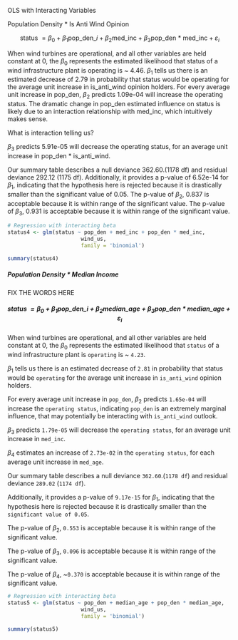 OLS with Interacting Variables

Population Density * Is Anti Wind Opinion

$$ \text{status}\ = \beta_0 + \beta_1 \text{pop_den}\_i + \beta_2 \text{med_inc} + \beta_3 \text{pop_den * med_inc} + \varepsilon_i $$

When wind turbines are operational, and all other variables are held constant at 0, the $\beta_0$ represents the estimated likelihood that status of a wind infrastructure plant is operating is ~ 4.46. $\beta_1$ tells us there is an estimated decrease of 2.79 in probability that status would be operating for the average unit increase in is_anti_wind opinion holders. For every average unit increase in pop_den, $\beta_2$ predicts 1.09e-04 will increase the operating status. The dramatic change in pop_den estimated influence on status is likely due to an interaction relationship with med_inc, which intuitively makes sense.

What is interaction telling us?

$\beta_3$ predicts 5.91e-05 will decrease the operating status, for an average unit increase in pop_den * is_anti_wind.

Our summary table describes a null deviance 362.60.(1178 df) and residual deviance 292.12 (1175 df). Additionally, it provides a p-value of 6.52e-14 for $\beta_1$, indicating that the hypothesis here is rejected because it is drastically smaller than the significant value of 0.05. The p-value of $\beta_2$, 0.837 is acceptable because it is within range of the significant value. The p-value of $\beta_3$, 0.931 is acceptable because it is within range of the significant value.


```r
# Regression with interacting beta
status4 <- glm(status ~ pop_den + med_inc + pop_den * med_inc, 
                       wind_us,
                       family = 'binomial')

summary(status4)
```

##### Population Density \* Median Income

FIX THE WORDS HERE

##### $$ \text{status}\ = \beta_0 + \beta_1 \text{pop_den}\_i + \beta_2 \text{median_age} + \beta_3 \text{pop_den * median_age} + \varepsilon_i $$

When wind turbines are operational, and all other variables are held constant at 0, the $\beta_0$ represents the estimated likelihood that `status` of a wind infrastructure plant is `operating` is \~ `4.23`.

$\beta_1$ tells us there is an estimated decrease of `2.81` in probability that status would be `operating` for the average unit increase in `is_anti_wind` opinion holders.

For every average unit increase in `pop_den`, $\beta_2$ predicts `1.65e-04` will increase the `operating status`, indicating `pop_den` is an extremely marginal influence, that may potentially be interacting with `is_anti_wind` outlook.

$\beta_3$ predicts `1.79e-05` will decrease the `operating status`, for an average unit increase in `med_inc`.

$\beta_4$ estimates an increase of `2.73e-02` in the `operating status`, for each average unit increase in `med_age`.

Our summary table describes a null deviance `362.60`.(`1178 df`) and residual deviance `289.02` (`1174 df`).

Additionally, it provides a p-value of `9.17e-15` for $\beta_1$, indicating that the hypothesis here is rejected because it is drastically smaller than the `significant value of 0.05`.

The p-value of $\beta_2$, `0.553` is acceptable because it is within range of the significant value.

The p-value of $\beta_3$, `0.096` is acceptable because it is within range of the significant value.

The p-value of $\beta_4$, \~`0.370` is acceptable because it is within range of the significant value.

```r
# Regression with interacting beta
status5 <- glm(status ~ pop_den + median_age + pop_den * median_age, 
                       wind_us,
                       family = 'binomial')

summary(status5)
```
